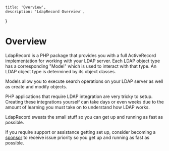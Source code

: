     title: 'Overview',
    description: 'LdapRecord Overview',
}


# Overview

LdapRecord is a PHP package that provides you with a full ActiveRecord
implementation for working with your LDAP server. Each LDAP object type
has a corresponding "Model" which is used to interact with that type.
An LDAP object type is determined by its object classes.

Models allow you to execute search operations on your LDAP server as well as create and modify objects.

PHP applications that require LDAP integration are very tricky to setup. Creating these
integrations yourself can take days or even weeks due to the amount of learning
you must take on to understand how LDAP works.

LdapRecord sweats the small stuff so you can get up and running as fast as possible.

If you require support or assistance getting set up, consider becoming a [sponsor](https://github.com/sponsors/stevebauman)
to receive issue priority so you get up and running as fast as possible.
